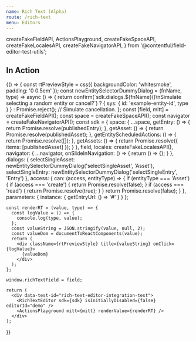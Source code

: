 ```yaml
---
name: Rich Text (Alpha)
route: /rich-text
menu: Editors
---
```



<Readme />

  createFakeFieldAPI,
  ActionsPlayground,
  createFakeSpaceAPI,
  createFakeLocalesAPI,
  createFakeNavigatorAPI,
} from '@contentful/field-editor-test-utils';

## In Action

<Playground>
  {() => {
    const rtPreviewStyle = css({
      backgroundColor: 'whitesmoke',
      padding: '0 0.5em'
    });
    const newEntitySelectorDummyDialog = (fnName, type) => async () => {
      return confirm(`sdk.dialogs.${fnName}()\nSimulate selecting a random entity or cancel?`)
        ? {
            sys: {
              id: 'example-entity-id',
              type
            }
          }
        : Promise.reject(); // Simulate cancellation.
    };
    const [field, mitt] = createFakeFieldAPI();
    const space = createFakeSpaceAPI();
    const navigator = createFakeNavigatorAPI();
    const sdk = {
      space: {
        ...space,
        getEntry: () => {
          return Promise.resolve(publishedEntry);
        },
        getAsset: () => {
          return Promise.resolve(publishedAsset);
        },
        getEntityScheduledActions: () => {
          return Promise.resolve([]);
        },
        getAssets: () => {
          return Promise.resolve({ items: [publishedAsset] });
        }
      },
      field,
      locales: createFakeLocalesAPI(),
      navigator: {
        ...navigator,
        onSlideInNavigation: () => {
          return () => {};
        }
      },
      dialogs: {
        selectSingleAsset: newEntitySelectorDummyDialog('selectSingleAsset', 'Asset'),
        selectSingleEntry: newEntitySelectorDummyDialog('selectSingleEntry', 'Entry')
      },
      access: {
        can: (access, entityType) => {
          if (entityType === 'Asset') {
            if (access === 'create') {
              return Promise.resolve(false);
            }
            if (access === 'read') {
              return Promise.resolve(true);
            }
          }
          return Promise.resolve(false);
        }
      },
      parameters: {
        instance: {
          getEntryUrl: () => '#'
        }
      }
    };

    const renderRT = (value, type) => {
      const logValue = () => {
        console.log(type, value);
      };
      const valueString = JSON.stringify(value, null, 2);
      const valueDom = documentToReactComponents(value);
      return (
        <div className={rtPreviewStyle} title={valueString} onClick={logValue}>
          {valueDom}
        </div>
      );
    };

    window.richTextField = field;

    return (
      <div data-test-id="rich-text-editor-integration-test">
        <RichTextEditor sdk={sdk} isInitiallyDisabled={false} editorId="demo" />
        <ActionsPlayground mitt={mitt} renderValue={renderRT} />
      </div>
    );

}}

</Playground>
